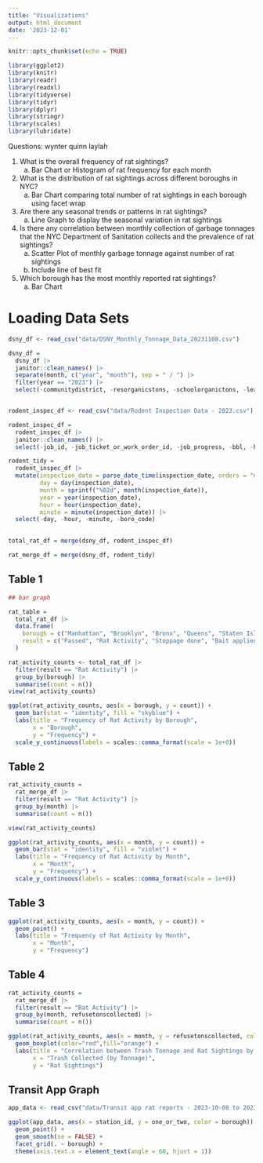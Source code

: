 ```yaml
---
title: "Visualizations"
output: html_document
date: '2023-12-01'
---
```


```r
knitr::opts_chunk$set(echo = TRUE)

library(ggplot2)
library(knitr)
library(readr)
library(readxl)
library(tidyverse)
library(tidyr)
library(dplyr)
library(stringr)
library(scales)
library(lubridate)
```

Questions: wynter quinn laylah

1. What is the overall frequency of rat sightings? 
    a. Bar Chart or Histogram of rat frequency for each month
    
2. What is the distribution of rat sightings across different boroughs in NYC?
    a. Bar Chart comparing total number of rat sightings in each borough using facet wrap
    
3. Are there any seasonal trends or patterns in rat sightings?
    a. Line Graph to display the seasonal variation in rat sightings
    
4. Is there any correlation between monthly collection of garbage tonnages that the NYC Department of Sanitation collects and the prevalence of rat sightings?
    a. Scatter Plot of monthly garbage tonnage against number of rat sightings 
    b. Include line of best fit
    
5. Which borough has the most monthly reported rat sightings?
    a. Bar Chart 
    
 
    
# Loading Data Sets
```r
dsny_df <- read_csv("data/DSNY_Monthly_Tonnage_Data_20231108.csv") 

dsny_df = 
  dsny_df |> 
  janitor::clean_names() |> 
  separate(month, c("year", "month"), sep = " / ") |> 
  filter(year == "2023") |> 
  select(-communitydistrict, -resorganicstons, -schoolorganictons, -leavesorganictons, -xmastreetons)


rodent_inspec_df <- read_csv("data/Rodent Inspection Data - 2023.csv")

rodent_inspec_df = 
  rodent_inspec_df |> 
  janitor::clean_names() |> 
  select(-job_id, -job_ticket_or_work_order_id, -job_progress, -bbl, -house_number, -street_name, -block, -lot, -approved_date, -location, -community_board, -council_district, -census_tract, -bin, -nta)

rodent_tidy = 
  rodent_inspec_df |>
  mutate(inspection_date = parse_date_time(inspection_date, orders = "mdy HM"),
         day = day(inspection_date), 
         month = sprintf("%02d", month(inspection_date)), 
         year = year(inspection_date),  
         hour = hour(inspection_date),  
         minute = minute(inspection_date)) |> 
  select(-day, -hour, -minute, -boro_code)
  

total_rat_df = merge(dsny_df, rodent_inspec_df)

rat_merge_df = merge(dsny_df, rodent_tidy)
```


## Table 1
```r
## bar graph 

rat_table = 
  total_rat_df |> 
  data.frame(
    borough = c("Manhattan", "Brooklyn", "Bronx", "Queens", "Staten Island"),
    result = c("Passed", "Rat Activity", "Stoppage done", "Bait applied", "Cleanup done", "Failed for Other R", "Monitoring visit")
  ) 

rat_activity_counts <- total_rat_df |> 
  filter(result == "Rat Activity") |> 
  group_by(borough) |> 
  summarise(count = n())  
view(rat_activity_counts)

ggplot(rat_activity_counts, aes(x = borough, y = count)) +
  geom_bar(stat = "identity", fill = "skyblue") +
  labs(title = "Frequency of Rat Activity by Borough",
       x = "Borough",
       y = "Frequency") + 
  scale_y_continuous(labels = scales::comma_format(scale = 1e+0))
```


## Table 2

```r
rat_activity_counts =
  rat_merge_df |> 
  filter(result == "Rat Activity") |> 
  group_by(month) |> 
  summarise(count = n()) 

view(rat_activity_counts)

ggplot(rat_activity_counts, aes(x = month, y = count)) +
  geom_bar(stat = "identity", fill = "violet") +
  labs(title = "Frequency of Rat Activity by Month",
       x = "Month",
       y = "Frequency") + 
  scale_y_continuous(labels = scales::comma_format(scale = 1e+0))
```

## Table 3

```r
ggplot(rat_activity_counts, aes(x = month, y = count)) + 
  geom_point() +
  labs(title = "Frequency of Rat Activity by Month",
       x = "Month",
       y = "Frequency")
```

## Table 4

```r
rat_activity_counts =
  rat_merge_df |> 
  filter(result == "Rat Activity") |> 
  group_by(month, refusetonscollected) |> 
  summarise(count = n()) 

ggplot(rat_activity_counts, aes(x = month, y = refusetonscollected, color = count)) +
  geom_boxplot(color="red",fill="orange") +
  labs(title = "Correlation between Trash Tonnage and Rat Sightings by Month",
       x = "Trash Collected (by Tonnage)",
       y = "Rat Sightings") 
```

## Transit App Graph 

```r
app_data <- read_csv("data/Transit app rat reports - 2023-10-08 to 2023-11-07.csv")

ggplot(app_data, aes(x = station_id, y = one_or_two, color = borough)) + 
  geom_point() + 
  geom_smooth(se = FALSE) + 
  facet_grid(. ~ borough) + 
  theme(axis.text.x = element_text(angle = 60, hjust = 1))
```

